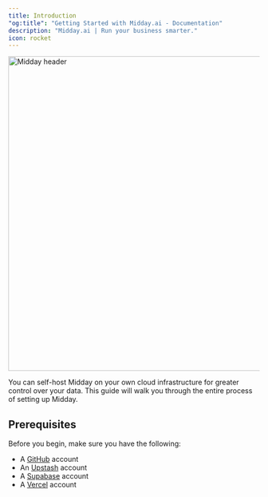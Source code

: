 ```yaml
---
title: Introduction
"og:title": "Getting Started with Midday.ai - Documentation"
description: "Midday.ai | Run your business smarter."
icon: rocket
---
```


<Frame>
  <img src="/images/header.png" alt="Midday header" width="1200" height="630" />
</Frame>

You can self-host Midday on your own cloud infrastructure for greater control over your data. This guide will walk you through the entire process of setting up Midday.

## Prerequisites

Before you begin, make sure you have the following:

- A [GitHub](https://github.com/) account
- An [Upstash](https://upstash.com/) account
- A [Supabase](https://supabase.com/) account
- A [Vercel](https://vercel.com/) account
